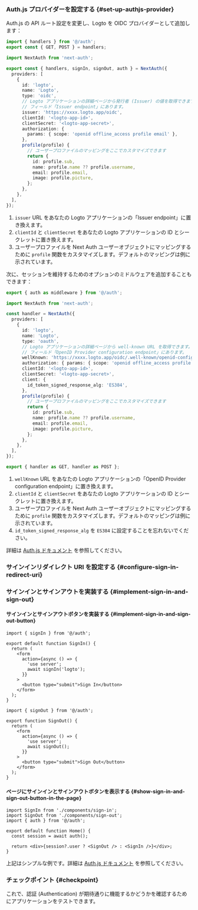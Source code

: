 

### Auth.js プロバイダーを設定する \{#set-up-authjs-provider}

<GetAppSecret />

Auth.js の API ルート設定を変更し、Logto を OIDC プロバイダーとして追加します：

<Tabs>

<TabItem value="v5" label="Auth.js v5">

```ts title="./app/api/auth/[...nextauth]/route.ts"
import { handlers } from '@/auth';
export const { GET, POST } = handlers;
```

```ts title="./auth.ts"
import NextAuth from 'next-auth';

export const { handlers, signIn, signOut, auth } = NextAuth({
  providers: [
    {
      id: 'logto',
      name: 'Logto',
      type: 'oidc',
      // Logto アプリケーションの詳細ページから発行者 (Issuer) の値を取得できます。
      // フィールド「Issuer endpoint」にあります。
      issuer: 'https://xxxx.logto.app/oidc',
      clientId: '<logto-app-id>',
      clientSecret: '<logto-app-secret>',
      authorization: {
        params: { scope: 'openid offline_access profile email' },
      },
      profile(profile) {
        // ユーザープロファイルのマッピングをここでカスタマイズできます
        return {
          id: profile.sub,
          name: profile.name ?? profile.username,
          email: profile.email,
          image: profile.picture,
        };
      },
    },
  ],
});
```

1. `issuer` URL をあなたの Logto アプリケーションの「Issuer endpoint」に置き換えます。
2. `clientId` と `clientSecret` をあなたの Logto アプリケーションの ID とシークレットに置き換えます。
3. ユーザープロファイルを Next Auth ユーザーオブジェクトにマッピングするために `profile` 関数をカスタマイズします。デフォルトのマッピングは例に示されています。

次に、セッションを維持するためのオプションのミドルウェアを追加することもできます：

```ts title="./middleware.ts"
export { auth as middleware } from '@/auth';
```

</TabItem>

<TabItem value="v4" label="Next Auth v4">

```ts title="app/api/auth/[...nextauth]/route.ts"
import NextAuth from 'next-auth';

const handler = NextAuth({
  providers: [
    {
      id: 'logto',
      name: 'Logto',
      type: 'oauth',
      // Logto アプリケーションの詳細ページから well-known URL を取得できます。
      // フィールド「OpenID Provider configuration endpoint」にあります。
      wellKnown: 'https://xxxx.logto.app/oidc/.well-known/openid-configuration',
      authorization: { params: { scope: 'openid offline_access profile email' } },
      clientId: '<logto-app-id>',
      clientSecret: '<logto-app-secret>',
      client: {
        id_token_signed_response_alg: 'ES384',
      },
      profile(profile) {
        // ユーザープロファイルのマッピングをここでカスタマイズできます
        return {
          id: profile.sub,
          name: profile.name ?? profile.username,
          email: profile.email,
          image: profile.picture,
        };
      },
    },
  ],
});

export { handler as GET, handler as POST };
```

1. `wellKnown` URL をあなたの Logto アプリケーションの「OpenID Provider configuration endpoint」に置き換えます。
2. `clientId` と `clientSecret` をあなたの Logto アプリケーションの ID とシークレットに置き換えます。
3. ユーザープロファイルを Next Auth ユーザーオブジェクトにマッピングするために `profile` 関数をカスタマイズします。デフォルトのマッピングは例に示されています。
4. `id_token_signed_response_alg` を `ES384` に設定することを忘れないでください。

</TabItem>

</Tabs>

詳細は [Auth.js ドキュメント](https://authjs.dev/getting-started/installation) を参照してください。

### サインインリダイレクト URI を設定する \{#configure-sign-in-redirect-uri}

<SignInFlowSummary />

<AssumingUrl />

<ConfigureRedirectUri
  figureSrc="/img/assets/next-auth-redirect-uri.png"
  redirectUri="http://localhost:3000/api/auth/callback/logto"
/>

### サインインとサインアウトを実装する \{#implement-sign-in-and-sign-out}

#### サインインとサインアウトボタンを実装する \{#implement-sign-in-and-sign-out-button}

```tsx title="app/components/sign-in.tsx"
import { signIn } from '@/auth';

export default function SignIn() {
  return (
    <form
      action={async () => {
        'use server';
        await signIn('logto');
      }}
    >
      <button type="submit">Sign In</button>
    </form>
  );
}
```

```tsx title="app/components/sign-out.tsx"
import { signOut } from '@/auth';

export function SignOut() {
  return (
    <form
      action={async () => {
        'use server';
        await signOut();
      }}
    >
      <button type="submit">Sign Out</button>
    </form>
  );
}
```

#### ページにサインインとサインアウトボタンを表示する \{#show-sign-in-and-sign-out-button-in-the-page}

```tsx title="app/page.tsx"
import SignIn from './components/sign-in';
import SignOut from './components/sign-out';
import { auth } from '@/auth';

export default function Home() {
  const session = await auth();

  return <div>{session?.user ? <SignOut /> : <SignIn />}</div>;
}
```

上記はシンプルな例です。詳細は [Auth.js ドキュメント](https://authjs.dev/getting-started/session-management/login) を参照してください。

### チェックポイント \{#checkpoint}

これで、認証 (Authentication) が期待通りに機能するかどうかを確認するためにアプリケーションをテストできます。
